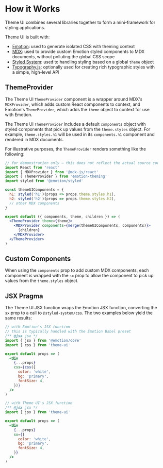 
# How it Works

Theme UI combines several libraries together to form a mini-framework for styling applications.

Theme UI is built with:

- [Emotion][]: used to generate isolated CSS with theming context
- [MDX][]: used to provide custom Emotion styled components to MDX documents, without polluting the global CSS scope
- [Styled System][]: used to handling styling based on a global `theme` object
- [Typography.js][]: optionally used for creating rich typographic styles with a simple, high-level API

[emotion]: https://emotion.sh
[mdx]: https://mdxjs.com
[styled system]: https://styled-system.com
[typography.js]: https://github.com/KyleAMathews/typography.js

## ThemeProvider

The Theme UI `ThemeProvider` component is a wrapper around MDX's `MDXProvider`,
which adds custom React components to context,
and Emotion's `ThemeProvider`, which adds the `theme` object to context for use with Emotion.

The Theme UI `ThemeProvider` includes a default `components` object with styled components that pick up values from the `theme.styles` object.
For example, `theme.styles.h1` will be used in its `components.h1` component and rendered in MDX documents.

For illustrative purposes, the `ThemeProvider` renders something like the following:

```jsx
// for demonstration only – this does not reflect the actual source code
import React from 'react'
import { MDXProvider } from '@mdx-js/react'
import { ThemeProvider } from 'emotion-theming'
import styled from '@emotion/styled'

const themeUIComponents = {
  h1: styled('h1')(props => props.theme.styles.h1),
  h2: styled('h2')(props => props.theme.styles.h2),
  // other MDX components
}

export default ({ components, theme, children }) => (
  <ThemeProvider theme={theme}>
    <MDXProvider components={merge(themeUIComponents, components)}>
      {children}
    </MDXProvider>
  </ThemeProvider>
)
```

## Custom Components

When using the `components` prop to add custom MDX components,
each component is wrapped with the `sx` prop to allow the component to pick up values from the `theme.styles` object.

## JSX Pragma

The Theme UI JSX function wraps the Emotion JSX function, converting the `sx` prop to a call to `@styled-system/css`.
The two examples below yield the same results:

```jsx
// with Emotion's JSX function
// this is typically handled with the Emotion Babel preset
/** @jsx jsx */
import { jsx } from '@emotion/core'
import { css } from 'theme-ui'

export default props => (
  <div
    {...props}
    css={css({
      color: 'white',
      bg: 'primary',
      fontSize: 4,
    })}
  />
)
```

```jsx
// with Theme UI's JSX function
/** @jsx jsx */
import { jsx } from 'theme-ui'

export default props => (
  <div
    {...props}
    sx={{
      color: 'white',
      bg: 'primary',
      fontSize: 4,
    }}
  />
)
```
